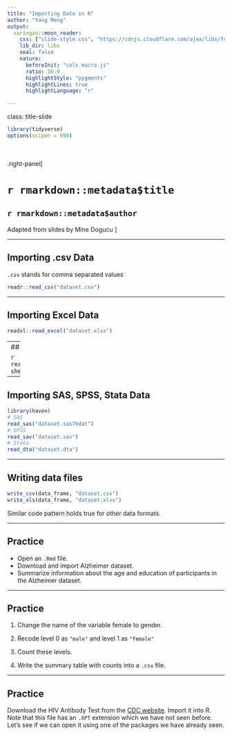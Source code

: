 ```yaml
---
title: "Importing Data in R"
author: "Yang Meng"
output: 
  xaringan::moon_reader:
    css: ["slide-style.css", "https://cdnjs.cloudflare.com/ajax/libs/font-awesome/5.15.3/css/all.min.css"]
    lib_dir: libs
    seal: false
    nature:
      beforeInit: "cols_macro.js"
      ratio: 16:9
      highlightStyle: "pygments"
      highlightLines: true
      highlightLanguage: "r"

---
```


class: title-slide


```r
library(tidyverse)
options(scipen = 999)
```


<br>
<br>
.right-panel[ 

# `r rmarkdown::metadata$title`
## `r rmarkdown::metadata$author`

Adapted from slides by Mine Dogucu
]


---

## Importing .csv Data 

`.csv` stands for comma separated values

```r
readr::read_csv("dataset.csv")
```


---

## Importing Excel Data

```r
readxl::read_excel("dataset.xlsx")
```



---
## Importing Excel Data

```r
readxl::read_excel("dataset.xlsx", sheet = 2)
```

---

## Importing SAS, SPSS, Stata Data

```r
library(haven)
# SAS
read_sas("dataset.sas7bdat")
# SPSS
read_sav("dataset.sav")
# Stata
read_dta("dataset.dta")
```

---

## Writing data files

```r
write_csv(data_frame, "dataset.csv")
write_xls(data_frame, "dataset.xlsx")
```

Similar code pattern holds true for other data formats.

---

## Practice

- Open an `.Rmd` file.
- Download and import Alzheimer dataset. 
- Summarize information about the age and education of participants in the Alzheimer dataset.


---

## Practice 

1. Change the name of the variable female to gender.

2. Recode level 0 as `"male"` and level 1 as `"female"`

3. Count these levels. 

4. Write the summary table with counts into a `.csv` file.

---

## Practice

Download the HIV Antibody Test from the [CDC website](https://wwwn.cdc.gov/nchs/nhanes/search/datapage.aspx?Component=Laboratory&CycleBeginYear=2017). Import it into R. 
Note that this file has an `.XPT` extension which we have not seen before. 
Let's see if we can open it using one of the packages we have already seen. 



